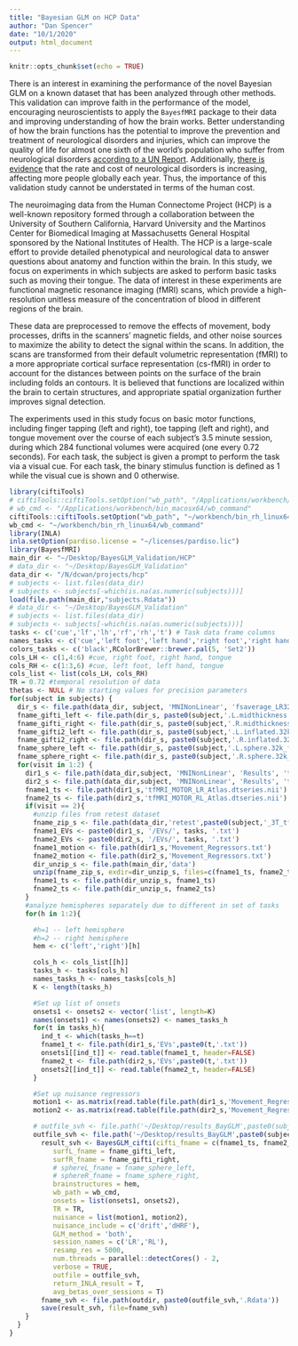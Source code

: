 ```yaml
---
title: "Bayesian GLM on HCP Data"
author: "Dan Spencer"
date: "10/1/2020"
output: html_document
---
```


```r
knitr::opts_chunk$set(echo = TRUE)
```

There is an interest in examining the performance of the novel Bayesian GLM on a known dataset that has been analyzed through other methods. This validation can improve faith in the performance of the model, encouraging neuroscientists to apply the `BayesfMRI` package to their data and improving understanding of how the brain works. Better understanding of how the brain functions has the potential to improve the prevention and treatment of neurological disorders and injuries, which can improve the quality of life for almost one sixth of the world's population who suffer from neurological disorders [according to a UN Report](https://news.un.org/en/story/2007/02/210312-nearly-1-6-worlds-population-suffer-neurological-disorders-un-report). Additionally, [there is evidence](https://www.ncbi.nlm.nih.gov/pmc/articles/PMC6459001/) that the rate and cost of neurological disorders is increasing, affecting more people globally each year. Thus, the importance of this validation study cannot be understated in terms of the human cost.

The neuroimaging data from the Human Connectome Project (HCP) is a well-known repository formed through a collaboration between the University of Southern California, Harvard University and the Martinos Center for Biomedical Imaging at Massachusetts General Hospital sponsored by the National Institutes of Health. The HCP is a large-scale effort to provide detailed phenotypical and neurological data to answer questions about anatomy and function within the brain. In this study, we focus on experiments in which subjects are asked to perform basic tasks such as moving their tongue. The data of interest in these experiments are functional magnetic resonance imaging (fMRI) scans, which provide a high-resolution unitless measure of the concentration of blood in different regions of the brain.

These data are preprocessed to remove the effects of movement, body processes, drifts in the scanners' magnetic fields, and other noise sources to maximize the ability to detect the signal within the scans. In addition, the scans are transformed from their default volumetric representation (fMRI) to a more appropriate cortical surface representation (cs-fMRI) in order to account for the distances between points on the surface of the brain including folds an contours. It is believed that functions are localized within the brain to certain structures, and appropriate spatial organization further improves signal detection. 

The experiments used in this study focus on basic motor functions, including finger tapping (left and right), toe tapping (left and right), and tongue movement over the course of each subject's 3.5 minute session, during which 284 functional volumes were acquired (one every 0.72 seconds). For each task, the subject is given a prompt to perform the task via a visual cue. For each task, the binary stimulus function is defined as 1 while the visual cue is shown and 0 otherwise. 

```r
library(ciftiTools)
# ciftiTools::ciftiTools.setOption("wb_path", "/Applications/workbench/bin_macosx64/wb_command")
# wb_cmd <- "/Applications/workbench/bin_macosx64/wb_command"
ciftiTools::ciftiTools.setOption("wb_path", "~/workbench/bin_rh_linux64/wb_command")
wb_cmd <- "~/workbench/bin_rh_linux64/wb_command"
library(INLA)
inla.setOption(pardiso.license = "~/licenses/pardiso.lic")
library(BayesfMRI)
main_dir <- "~/Desktop/BayesGLM_Validation/HCP"
# data_dir <- "~/Desktop/BayesGLM_Validation"
data_dir <- "/N/dcwan/projects/hcp"
# subjects <- list.files(data_dir)
# subjects <- subjects[-which(is.na(as.numeric(subjects)))]
load(file.path(main_dir,"subjects.Rdata"))
# data_dir <- "~/Desktop/BayesGLM_Validation"
# subjects <- list.files(data_dir)
# subjects <- subjects[-which(is.na(as.numeric(subjects)))]
tasks <- c('cue','lf','lh','rf','rh','t') # Task data frame columns
names_tasks <- c('cue','left foot','left hand','right foot','right hand','tongue')
colors_tasks <- c('black',RColorBrewer::brewer.pal(5, 'Set2'))
cols_LH <- c(1,4:6) #cue, right foot, right hand, tongue
cols_RH <- c(1:3,6) #cue, left foot, left hand, tongue
cols_list <- list(cols_LH, cols_RH)
TR = 0.72 #temporal resolution of data
thetas <- NULL # No starting values for precision parameters
for(subject in subjects) {
  dir_s <- file.path(data_dir, subject, 'MNINonLinear', 'fsaverage_LR32k')
  fname_gifti_left <- file.path(dir_s, paste0(subject,'.L.midthickness.32k_fs_LR.surf.gii'))
  fname_gifti_right <- file.path(dir_s, paste0(subject,'.R.midthickness.32k_fs_LR.surf.gii'))
  fname_gifti2_left <- file.path(dir_s, paste0(subject,'.L.inflated.32k_fs_LR.surf.gii'))
  fname_gifti2_right <- file.path(dir_s, paste0(subject,'.R.inflated.32k_fs_LR.surf.gii'))
  fname_sphere_left <- file.path(dir_s, paste0(subject,'.L.sphere.32k_fs_LR.surf.gii'))
  fname_sphere_right <- file.path(dir_s, paste0(subject,'.R.sphere.32k_fs_LR.surf.gii'))
  for(visit in 1:2) {
    dir1_s <- file.path(data_dir,subject, 'MNINonLinear', 'Results', 'tfMRI_MOTOR_LR')
    dir2_s <- file.path(data_dir,subject, 'MNINonLinear', 'Results', 'tfMRI_MOTOR_RL')
    fname1_ts <- file.path(dir1_s,'tfMRI_MOTOR_LR_Atlas.dtseries.nii')
    fname2_ts <- file.path(dir2_s,'tfMRI_MOTOR_RL_Atlas.dtseries.nii')
    if(visit == 2){
      #unzip files from retest dataset
      fname_zip_s <- file.path(data_dir,'retest',paste0(subject,'_3T_tfMRI_MOTOR_preproc.zip'))
      fname1_EVs <- paste0(dir1_s, '/EVs/', tasks, '.txt')
      fname2_EVs <- paste0(dir2_s, '/EVs/', tasks, '.txt')
      fname1_motion <- file.path(dir1_s,'Movement_Regressors.txt')
      fname2_motion <- file.path(dir2_s,'Movement_Regressors.txt')
      dir_unzip_s <- file.path(main_dir,'data')
      unzip(fname_zip_s, exdir=dir_unzip_s, files=c(fname1_ts, fname2_ts, fname1_EVs, fname2_EVs, fname1_motion, fname2_motion))
      fname1_ts <- file.path(dir_unzip_s, fname1_ts)
      fname2_ts <- file.path(dir_unzip_s, fname2_ts)
    }
    #analyze hemispheres separately due to different in set of tasks
    for(h in 1:2){

      #h=1 -- left hemisphere
      #h=2 -- right hemisphere
      hem <- c('left','right')[h]

      cols_h <- cols_list[[h]]
      tasks_h <- tasks[cols_h]
      names_tasks_h <- names_tasks[cols_h]
      K <- length(tasks_h)

      #Set up list of onsets
      onsets1 <- onsets2 <- vector('list', length=K)
      names(onsets1) <- names(onsets2) <- names_tasks_h
      for(t in tasks_h){
        ind_t <- which(tasks_h==t)
        fname1_t <- file.path(dir1_s,'EVs',paste0(t,'.txt'))
        onsets1[[ind_t]] <- read.table(fname1_t, header=FALSE)
        fname2_t <- file.path(dir2_s,'EVs',paste0(t,'.txt'))
        onsets2[[ind_t]] <- read.table(fname2_t, header=FALSE)
      }

      #Set up nuisance regressors
      motion1 <- as.matrix(read.table(file.path(dir1_s,'Movement_Regressors.txt'), header=FALSE))
      motion2 <- as.matrix(read.table(file.path(dir2_s,'Movement_Regressors.txt'), header=FALSE))

      # outfile_svh <- file.path('~/Desktop/results_BayGLM',paste0(subject,'_visit',visit,'_',hem))
      outfile_svh <- file.path('~/Desktop/results_BayGLM',paste0(subject,'_visit',visit,'_',hem))
  		result_svh <- BayesGLM_cifti(cifti_fname = c(fname1_ts, fname2_ts),
           surfL_fname = fname_gifti_left,
           surfR_fname = fname_gifti_right,
           # sphereL_fname = fname_sphere_left,
           # sphereR_fname = fname_sphere_right,
           brainstructures = hem,
           wb_path = wb_cmd,
           onsets = list(onsets1, onsets2),
           TR = TR,
           nuisance = list(motion1, motion2),
           nuisance_include = c('drift','dHRF'),
           GLM_method = 'both',
           session_names = c('LR','RL'),
           resamp_res = 5000,
           num.threads = parallel::detectCores() - 2,
           verbose = TRUE,
           outfile = outfile_svh,
           return_INLA_result = T,
           avg_betas_over_sessions = T)
  		fname_svh <- file.path(outdir, paste0(outfile_svh,'.Rdata'))
  		save(result_svh, file=fname_svh)
    }
  }
}
```

